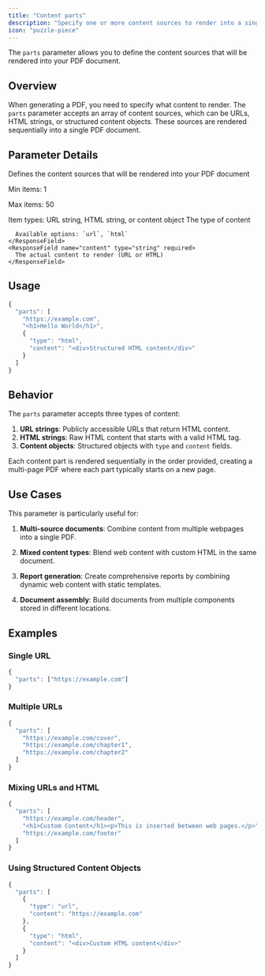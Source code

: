 ```yaml
---
title: "Content parts"
description: "Specify one or more content sources to render into a single PDF document"
icon: "puzzle-piece"
---
```


The `parts` parameter allows you to define the content sources that will be rendered into your PDF document.

## Overview

When generating a PDF, you need to specify what content to render. The `parts` parameter accepts an array of content sources, which can be URLs, HTML strings, or structured content objects. These sources are rendered sequentially into a single PDF document.

## Parameter Details

<ResponseField name="parts" type="array" required>
  Defines the content sources that will be rendered into your PDF document
  
  Min items: 1
  
  Max items: 50
  
  Item types: URL string, HTML string, or content object
  <Expandable title="Content Object Properties">
    <ResponseField name="type" type="enum<string>" required>
      The type of content
      
      Available options: `url`, `html`
    </ResponseField>
    <ResponseField name="content" type="string" required>
      The actual content to render (URL or HTML)
    </ResponseField>
  </Expandable>
</ResponseField>

## Usage

```javascript
{
  "parts": [
    "https://example.com",
    "<h1>Hello World</h1>",
    {
      "type": "html",
      "content": "<div>Structured HTML content</div>"
    }
  ]
}
```

## Behavior

The `parts` parameter accepts three types of content:

1. **URL strings**: Publicly accessible URLs that return HTML content.
2. **HTML strings**: Raw HTML content that starts with a valid HTML tag.
3. **Content objects**: Structured objects with `type` and `content` fields.

Each content part is rendered sequentially in the order provided, creating a multi-page PDF where each part typically starts on a new page.

## Use Cases

This parameter is particularly useful for:

1. **Multi-source documents**: Combine content from multiple webpages into a single PDF.

2. **Mixed content types**: Blend web content with custom HTML in the same document.

3. **Report generation**: Create comprehensive reports by combining dynamic web content with static templates.

4. **Document assembly**: Build documents from multiple components stored in different locations.

## Examples

### Single URL

```javascript
{
  "parts": ["https://example.com"]
}
```

### Multiple URLs

```javascript
{
  "parts": [
    "https://example.com/cover",
    "https://example.com/chapter1",
    "https://example.com/chapter2"
  ]
}
```

### Mixing URLs and HTML

```javascript
{
  "parts": [
    "https://example.com/header",
    "<h1>Custom Content</h1><p>This is inserted between web pages.</p>",
    "https://example.com/footer"
  ]
}
```

### Using Structured Content Objects

```javascript
{
  "parts": [
    {
      "type": "url",
      "content": "https://example.com"
    },
    {
      "type": "html",
      "content": "<div>Custom HTML content</div>"
    }
  ]
}
``` 